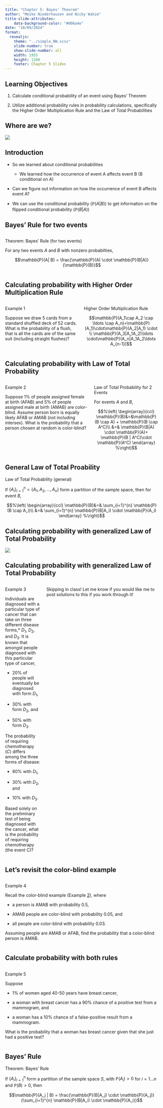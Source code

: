```yaml
---
title: "Chapter 5: Bayes' Theorem"
author: "Meike Niederhausen and Nicky Wakim"
title-slide-attributes:
    data-background-color: "#006a4e"
date: "10/09/2024"
format: 
  revealjs:
    theme: "../simple_NW.scss"
    slide-number: true
    show-slide-number: all
    width: 1955
    height: 1100
    footer: Chapter 5 Slides
---
```


## Learning Objectives

1.  Calculate conditional probability of an event using Bayes' Theorem

2.  Utilize additional probability rules in probability calculations, specifically the Higher Order Multiplication Rule and the Law of Total Probabilities

## Where are we?

![](../img_slides/course_map.png){fig-align="center"}

## Introduction

-   So we learned about conditional probabilities

    -   We learned how the occurrence of event A affects event B (B conditional on A)

-   Can we figure out information on how the occurrence of event B affects event A?

-   We can use the conditional probability ($\mathbb{P}(A|B)$) to get information on the flipped conditional probability ($\mathbb{P}(B|A)$)

## Bayes' Rule for two events

::: columns
::: column
::: theorem
::: thm-title
Theorem: Bayes' Rule (for two events)
:::

::: thm-cont
For any two events $A$ and $B$ with nonzero probabilties,

$$\mathbb{P}(A| B) = 
\frac{\mathbb{P}(A) \cdot \mathbb{P}(B|A)}
{\mathbb{P}(B)}$$
:::
:::
:::
:::

## Calculating probability with Higher Order Multiplication Rule

::: columns
::: column
::: example
::: ex-title
Example 1
:::

::: ex-cont
Suppose we draw 5 cards from a standard shuffled deck of 52 cards. What is the probability of a flush, that is all the cards are of the same suit (including straight flushes)?
:::
:::
:::

::: column
::: fact
::: fact-title
Higher Order Multiplication Rule
:::

::: fact-cont
$$\mathbb{P}(A_1\cap A_2 \cap  \ldots \cap A_n)=\mathbb{P}(A_1)\cdot\mathbb{P}(A_2|A_1) \cdot \\
\mathbb{P}(A_3|A_1A_2)\ldots \cdot\mathbb{P}(A_n|A_1A_2\ldots A_{n-1})$$
:::
:::
:::
:::

## Calculating probability with Law of Total Probability

::: columns
::: column
::: example
::: ex-title
Example 2
:::

::: ex-cont
Suppose 1% of people assigned female at birth (AFAB) and 5% of people assigned male at birth (AMAB) are color-blind. Assume person born is equally likely AFAB or AMAB (not including intersex). What is the probability that a person chosen at random is color-blind?
:::
:::
:::

::: column
::: fact
::: fact-title
Law of Total Probability for 2 Events
:::

::: fact-cont
For events $A$ and $B$,

$$%\left(
\begin{array}{ccl}
\mathbb{P}(B)&=&\mathbb{P}(B \cap A) + \mathbb{P}(B \cap A^C)\\
           &=& \mathbb{P}(B|A) \cdot \mathbb{P}(A)+ \mathbb{P}(B | A^C)\cdot \mathbb{P}(A^C)
\end{array}
%\right)$$
:::
:::
:::
:::

## General Law of Total Proability

::: fact
::: fact-title
Law of Total Probability (general)
:::

::: fact-cont
If $\{A_i\}_{i=1}^{n} = \{A_1, A_2, \ldots, A_n\}$ form a partition of the sample space, then for event $B$,

$$%\left(
\begin{array}{ccl}
\mathbb{P}(B)&=& \sum_{i=1}^{n} \mathbb{P}(B \cap A_i)\\
           &=& \sum_{i=1}^{n} \mathbb{P}(B|A_i) \cdot \mathbb{P}(A_i)
\end{array}
%\right)$$
:::
:::

## Calculating probability with generalized Law of Total Probability {.smaller}

![](/images/Chp_05_ex_03.jpeg){fig-align="center"}

## Calculating probability with generalized Law of Total Probability {visibility="hidden"}

::: columns
::: {.column width="40%"}
::: example
::: ex-title
Example 3
:::

::: ex-cont
Individuals are diagnosed with a particular type of cancer that can take on three different disease forms,\* $D_1$, $D_2$, and $D_3$. It is known that amongst people diagnosed with this particular type of cancer,

-   20% of people will eventually be diagnosed with form $D_1$,

-   30% with form $D_2$, and

-   50% with form $D_3$.

The probability of requiring chemotherapy ($C$) differs among the three forms of disease:

-   80% with $D_1$,

-   30% with $D_2$, and

-   10% with $D_3$.

Based solely on the preliminary test of being diagnosed with the cancer, what is the probability of requiring chemotherapy (the event C)?
:::
:::
:::

::: column
Skipping in class! Let me know if you would like me to post solutions to this if you work through it!
:::
:::

## Let's revisit the color-blind example

::: columns
::: {.column width="40%"}
::: example
::: ex-title
Example 4
:::

::: ex-cont
Recall the color-blind example (Example [2](#Ex_colorblind){reference-type="ref" reference="Ex_colorblind"}), where

-   a person is AMAB with probability 0.5,

-   AMAB people are color-blind with probability 0.05, and

-   all people are color-blind with probability 0.03.

Assuming people are AMAB or AFAB, find the probability that a color-blind person is AMAB.
:::
:::
:::
:::

## Calculate probability with both rules

::: columns
::: {.column width="40%"}
::: example
::: ex-title
Example 5
:::

::: ex-cont
Suppose

-   1% of women aged 40-50 years have breast cancer,

-   a woman with breast cancer has a 90% chance of a positive test from a mammogram, and

-   a woman has a 10% chance of a false-positive result from a mammogram.

What is the probability that a woman has breast cancer given that she just had a positive test?
:::
:::
:::
:::

## Bayes' Rule

::: theorem
::: thm-title
Theorem: Bayes' Rule
:::

::: thm-cont
If $\{A_i\}_{i=1}^{n}$ form a partition of the sample space $S$, with $\mathbb{P}(A_i)>0$ for $i=1\ldots n$ and $\mathbb{P}(B)>0$, then

$$\mathbb{P}(A_j | B) = 
\frac{\mathbb{P}(B|A_j) \cdot \mathbb{P}(A_j)}
{\sum_{i=1}^{n} \mathbb{P}(B|A_i) \cdot \mathbb{P}(A_i)}$$
:::
:::
